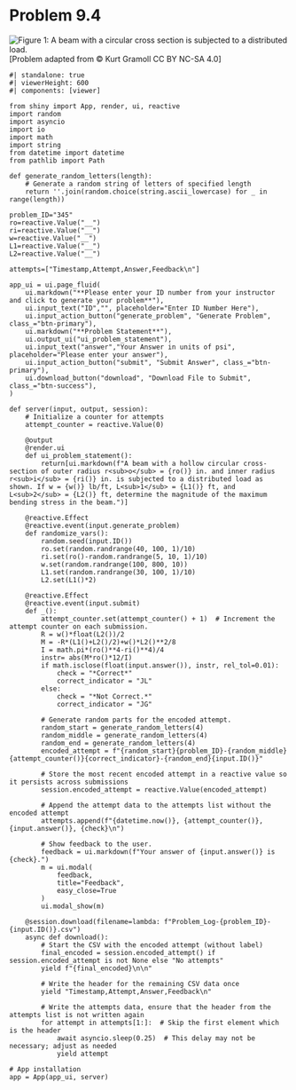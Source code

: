 # Problem 9.4 {.unnumbered}


![Figure 1: A beam with a circular cross section is subjected to a distributed load.](images/345.png){fig-alt="A beam of length 2L1+L2 with a circular ring cross section is subjected to a distributed load w. The left end of the beam has a pin a distance of L1 from the start of the distributed load. The distributed load occurs over a length of L2. The right end of the beam has a pin a distance of L1 from the end of the distributed load. The beam's cross section is a ring with outer diameter ro and inner diameter ri."}
\[Problem adapted from © Kurt Gramoll CC BY NC-SA 4.0\]

```shinylive-python
#| standalone: true
#| viewerHeight: 600
#| components: [viewer]

from shiny import App, render, ui, reactive
import random
import asyncio
import io
import math
import string
from datetime import datetime
from pathlib import Path

def generate_random_letters(length):
    # Generate a random string of letters of specified length
    return ''.join(random.choice(string.ascii_lowercase) for _ in range(length))  

problem_ID="345"
ro=reactive.Value("__")
ri=reactive.Value("__")
w=reactive.Value("__")
L1=reactive.Value("__")
L2=reactive.Value("__")

attempts=["Timestamp,Attempt,Answer,Feedback\n"]

app_ui = ui.page_fluid(
    ui.markdown("**Please enter your ID number from your instructor and click to generate your problem**"),
    ui.input_text("ID","", placeholder="Enter ID Number Here"),
    ui.input_action_button("generate_problem", "Generate Problem", class_="btn-primary"),
    ui.markdown("**Problem Statement**"),
    ui.output_ui("ui_problem_statement"),
    ui.input_text("answer","Your Answer in units of psi", placeholder="Please enter your answer"),
    ui.input_action_button("submit", "Submit Answer", class_="btn-primary"),
    ui.download_button("download", "Download File to Submit", class_="btn-success"),
)

def server(input, output, session):
    # Initialize a counter for attempts
    attempt_counter = reactive.Value(0)

    @output
    @render.ui
    def ui_problem_statement():
        return[ui.markdown(f"A beam with a hollow circular cross-section of outer radius r<sub>o</sub> = {ro()} in. and inner radius r<sub>i</sub> = {ri()} in. is subjected to a distributed load as shown. If w = {w()} lb/ft, L<sub>1</sub> = {L1()} ft, and L<sub>2</sub> = {L2()} ft, determine the magnitude of the maximum bending stress in the beam.")]
    
    @reactive.Effect
    @reactive.event(input.generate_problem)
    def randomize_vars():
        random.seed(input.ID())
        ro.set(random.randrange(40, 100, 1)/10)
        ri.set(ro()-random.randrange(5, 10, 1)/10)
        w.set(random.randrange(100, 800, 10))
        L1.set(random.randrange(30, 100, 1)/10)
        L2.set(L1()*2)
        
    @reactive.Effect
    @reactive.event(input.submit)
    def _():
        attempt_counter.set(attempt_counter() + 1)  # Increment the attempt counter on each submission.
        R = w()*float(L2())/2
        M = -R*(L1()+L2()/2)+w()*L2()**2/8
        I = math.pi*(ro()**4-ri()**4)/4
        instr= abs(M*ro()*12/I)
        if math.isclose(float(input.answer()), instr, rel_tol=0.01):
            check = "*Correct*"
            correct_indicator = "JL"
        else:
            check = "*Not Correct.*"
            correct_indicator = "JG"

        # Generate random parts for the encoded attempt.
        random_start = generate_random_letters(4)
        random_middle = generate_random_letters(4)
        random_end = generate_random_letters(4)
        encoded_attempt = f"{random_start}{problem_ID}-{random_middle}{attempt_counter()}{correct_indicator}-{random_end}{input.ID()}"

        # Store the most recent encoded attempt in a reactive value so it persists across submissions
        session.encoded_attempt = reactive.Value(encoded_attempt)

        # Append the attempt data to the attempts list without the encoded attempt
        attempts.append(f"{datetime.now()}, {attempt_counter()}, {input.answer()}, {check}\n")

        # Show feedback to the user.
        feedback = ui.markdown(f"Your answer of {input.answer()} is {check}.")
        m = ui.modal(
            feedback,
            title="Feedback",
            easy_close=True
        )
        ui.modal_show(m)

    @session.download(filename=lambda: f"Problem_Log-{problem_ID}-{input.ID()}.csv")
    async def download():
        # Start the CSV with the encoded attempt (without label)
        final_encoded = session.encoded_attempt() if session.encoded_attempt is not None else "No attempts"
        yield f"{final_encoded}\n\n"
        
        # Write the header for the remaining CSV data once
        yield "Timestamp,Attempt,Answer,Feedback\n"
        
        # Write the attempts data, ensure that the header from the attempts list is not written again
        for attempt in attempts[1:]:  # Skip the first element which is the header
            await asyncio.sleep(0.25)  # This delay may not be necessary; adjust as needed
            yield attempt

# App installation
app = App(app_ui, server)
```
